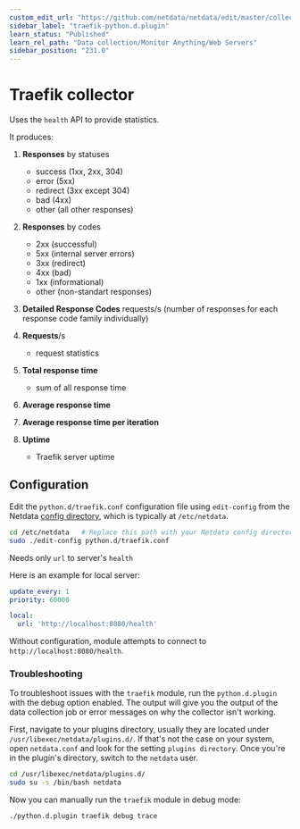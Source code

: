 ```yaml
---
custom_edit_url: "https://github.com/netdata/netdata/edit/master/collectors/python.d.plugin/traefik/README.md"
sidebar_label: "traefik-python.d.plugin"
learn_status: "Published"
learn_rel_path: "Data collection/Monitor Anything/Web Servers"
sidebar_position: "231.0"
---
```



# Traefik collector

Uses the `health` API to provide statistics.

It produces:

1. **Responses** by statuses

    - success (1xx, 2xx, 304)
    - error (5xx)
    - redirect (3xx except 304)
    - bad (4xx)
    - other (all other responses)

2. **Responses** by codes

    - 2xx (successful)
    - 5xx (internal server errors)
    - 3xx (redirect)
    - 4xx (bad)
    - 1xx (informational)
    - other (non-standart responses)

3. **Detailed Response Codes** requests/s (number of responses for each response code family individually)

4. **Requests**/s

    - request statistics

5. **Total response time**

    - sum of all response time

6. **Average response time**

7. **Average response time per iteration**

8. **Uptime**

    - Traefik server uptime

## Configuration

Edit the `python.d/traefik.conf` configuration file using `edit-config` from the
Netdata [config directory](/docs/getting-started/manage-and-configure/configuration), which is typically
at `/etc/netdata`.

```bash
cd /etc/netdata   # Replace this path with your Netdata config directory, if different
sudo ./edit-config python.d/traefik.conf
```

Needs only `url` to server's `health`

Here is an example for local server:

```yaml
update_every: 1
priority: 60000

local:
  url: 'http://localhost:8080/health'
```

Without configuration, module attempts to connect to `http://localhost:8080/health`.




### Troubleshooting

To troubleshoot issues with the `traefik` module, run the `python.d.plugin` with the debug option enabled. The 
output will give you the output of the data collection job or error messages on why the collector isn't working.

First, navigate to your plugins directory, usually they are located under `/usr/libexec/netdata/plugins.d/`. If that's 
not the case on your system, open `netdata.conf` and look for the setting `plugins directory`. Once you're in the 
plugin's directory, switch to the `netdata` user.

```bash
cd /usr/libexec/netdata/plugins.d/
sudo su -s /bin/bash netdata
```

Now you can manually run the `traefik` module in debug mode:

```bash
./python.d.plugin traefik debug trace
```

